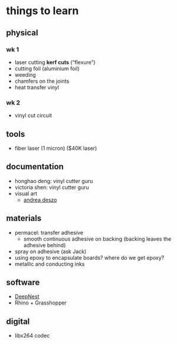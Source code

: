 # things to learn

## physical

### wk 1
- laser cutting **kerf cuts** (&ldquo;flexure&rdquo;)
- cutting foil (aluminium foil)
- weeding
- chamfers on the joints
- heat transfer vinyl

### wk 2
- vinyl cut circuit

## tools
- fiber laser (1 micron) ($40K laser)

## documentation
- honghao deng: vinyl cutter guru
- victoria shen: vinyl cutter guru
- visual art
  - [andrea deszo](http://andreadezso.com/)

## materials
- permacel: transfer adhesive
  - smooth continuous adhesive on backing (backing leaves the adhesive behind)
- spray on adhesive (ask Jack)
- using epoxy to encapsulate boards? where do we get epoxy?
- metallic and conducting inks

## software
- [DeepNest](https://deepnest.io/)
- Rhino + Grasshopper

## digital
- libx264 codec
